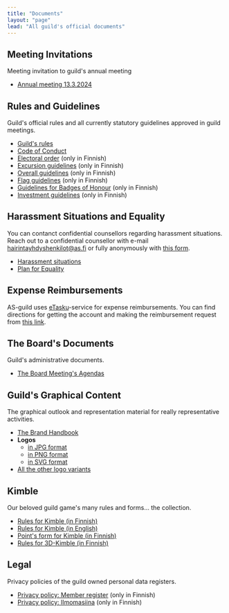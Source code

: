 ```yaml
---
title: "Documents"
layout: "page"
lead: "All guild's official documents"
---
```


## Meeting Invitations

Meeting invitation to guild's annual meeting
- [Annual meeting 13.3.2024](https://drive.google.com/file/d/1MfRhBcIfw9PEFECBDIeFQhADZGcqgtCY/view?usp=sharing)

## Rules and Guidelines

Guild's official rules and all currently statutory guidelines approved in guild meetings.

- [Guild's rules](docs/guild-rules)
- [Code of Conduct](docs/code-of-conduct)
- [Electoral order](docs/electoral-order) (only in Finnish)
- [Excursion guidelines](docs/excursion-guidelines) (only in Finnish)
- [Overall guidelines](docs/overall-guidelines) (only in Finnish)
- [Flag guidelines](docs/flag-guidelines) (only in Finnish)
- [Guidelines for Badges of Honour](docs/badge-guidelines) (only in Finnish)
- [Investment guidelines](docs/investment-guidelines) (only in Finnish)

## Harassment Situations and Equality

You can contanct confidential counsellors regarding harassment situations. Reach out to a confidential counsellor with e-mail <a href="mailto:hairintayhdyshenkilot@as.fi">hairintayhdyshenkilot@as.fi</a> or fully anonymously with <a href="https://forms.gle/ZsDiCTF9WhabRn8UA" target="_blank">this form</a>. 

- [Harassment situations](harassment/situations)
- [Plan for Equality](harassment/plan-for-equality)

## Expense Reimbursements

AS-guild uses <a href="https://www.etasku.fi/" target="_blank">eTasku</a>-service for expense reimbursements. You can find directions for getting the account and making the reimbursement request from <a href="https://drive.google.com/file/d/1_OGfwUXxugBYNFsS1IKSjqoqpnbJvFq1/view?usp=sharing" target="_blank">this link</a>.

## The Board's Documents

Guild's administrative documents.

- <a href="https://drive.google.com/drive/folders/1eiCAypEm50P10ECT2bkTrbkNKnVqYz9Q?usp=sharing" target="_blank">The Board Meeting's Agendas</a>

## Guild's Graphical Content

The graphical outlook and representation material for really representative activities.

- <a href="https://drive.google.com/file/d/1BQ_v1OJvXV04LiR-TXKtDhGFccLJIMQ6/view?usp=sharing" target="_blank">The Brand Handbook</a>
- **Logos**
    - <a href="../../logo/as_plain_bw.jpg" target="_blank">in JPG format</a>
    - <a href="../../logo/as_plain_bw.png" target="_blank">in PNG format</a>
    - <a href="../../logo/as_plain_bw.svg" target="_blank">in SVG format</a>
- <a href="https://drive.google.com/drive/folders/1Cas84zny-b8Z-os7HorN-8k9a67Wq4k5?usp=sharing" target="_blank">All the other logo variants</a>

## Kimble

Our beloved guild game's many rules and forms... the collection.

- <a href="../../kimble/kimblesaannot.pdf" target="_blank">Rules for Kimble (in Finnish)</a>
- <a href="../../kimble/kimble-en.pdf" target="_blank">Rules for Kimble (in English)</a>
- <a href="../../kimble/kimble-kirjanpito.pdf" target="_blank">Point's form for Kimble (in Finnish)</a>
- <a href="../../kimble/3d-kimblesaannot.pdf" target="_blank">Rules for 3D-Kimble (in Finnish)</a>

## Legal

Privacy policies of the guild owned personal data registers.

- [Privacy policy: Member register](legal/privacy-policy-member) (only in Finnish)
- [Privacy policy: Ilmomasiina](legal/privacy-policy-ilmomasiina) (only in Finnish)